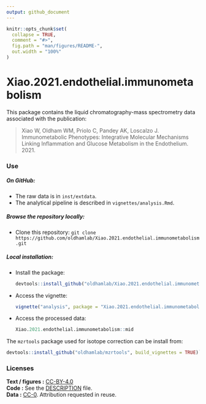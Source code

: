 ```yaml
---
output: github_document
---
```


<!-- README.md is generated from README.Rmd. Please edit that file -->

```r
knitr::opts_chunk$set(
  collapse = TRUE,
  comment = "#>",
  fig.path = "man/figures/README-",
  out.width = "100%"
)
```

# Xiao.2021.endothelial.immunometabolism

<!-- badges: start -->
<!-- badges: end -->

This package contains the liquid chromatography-mass spectrometry data associated
with the publication:

> Xiao W, Oldham WM, Priolo C, Pandey AK, Loscalzo J. Immunometabolic Phenotypes: 
Integrative Molecular Mechanisms Linking Inflammation and Glucose Metabolism in 
the Endothelium. 2021.

### Use

##### On GitHub:

* The raw data is in `inst/extdata`.
* The analytical pipeline is described in `vignettes/analysis.Rmd`.

##### Browse the repository locally:

* Clone this repository: `git clone https://github.com/oldhamlab/Xiao.2021.endothelial.immunometabolism.git`

##### Local installation:

* Install the package: 

    ```r
    devtools::install_github("oldhamlab/Xiao.2021.endothelial.immunometabolism", build_vignettes = TRUE)
    ```
    
* Access the vignette: 

    ```r
    vignette("analysis", package = "Xiao.2021.endothelial.immunometabolism")
    ```
    
* Access the processed data: 

    ```r
    Xiao.2021.endothelial.immunometabolism::mid
    ```

The `mzrtools` package used for isotope correction can be install from:

```r
devtools::install_github("oldhamlab/mzrtools", build_vignettes = TRUE)`
```

### Licenses

| **Text / figures :** [CC-BY-4.0](http://creativecommons.org/licenses/by/4.0/)
| **Code :** See the [DESCRIPTION](DESCRIPTION) file.
| **Data :** [CC-0](http://creativecommons.org/publicdomain/zero/1.0/). Attribution requested in reuse.
